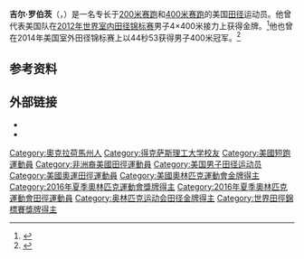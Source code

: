 '''吉尔·罗伯茨'''（{{lang-en|Gil Roberts}}，{{bd|1989年|3月15日||}}）是一名专长于[[200米赛跑|200米赛跑]]和[[400米赛跑|400米赛跑]]的美国[[田径|田径]]运动员。他曾代表美国队在[[2012年世界室内田径锦标赛|2012年世界室内田径锦标赛]]男子4×400米接力上获得金牌。<ref>{{cite web|url=http://lubbockonline.com/sports-red-raiders-track/2012-03-11/tech-star-anchors-winning-relay-world-championships|title=Tech star anchors winning relay at World Championships|date=2012-03-11|work=lubbockonline|accessdate=2012-03-14|archiveurl=https://web.archive.org/web/20140316200246/http://lubbockonline.com/sports-red-raiders-track/2012-03-11/tech-star-anchors-winning-relay-world-championships|archivedate=2014-03-16|dead-url=no}}</ref>他也曾在2014年美国室外田径锦标赛上以44秒53获得男子400米冠军。<ref>{{Cite web |url=http://www.texastech.com/sports/c-track/spec-rel/062814aaa.html |title=Archived copy |access-date=2014-06-29 |archive-url=https://web.archive.org/web/20140912172119/http://www.texastech.com/sports/c-track/spec-rel/062814aaa.html |archive-date=2014-09-12 |dead-url=yes }}</ref>

==参考资料==
{{reflist}}

==外部链接==
*{{IAAF|221172}}
*{{IOC profile|gil-roberts}}

{{奥林匹克运动会田径比赛男子4×400米接力冠军}}
{{Authority control}}

{{DEFAULTSORT:Roberts, Gil}}
[[Category:奧克拉荷馬州人|Category:奧克拉荷馬州人]]
[[Category:得克萨斯理工大学校友|Category:得克萨斯理工大学校友]]
[[Category:美國短跑運動員|Category:美國短跑運動員]]
[[Category:非洲裔美國田徑運動員|Category:非洲裔美國田徑運動員]]
[[Category:美国男子田径运动员|Category:美国男子田径运动员]]
[[Category:美國奧運田徑運動員|Category:美國奧運田徑運動員]]
[[Category:美國奧林匹克運動會金牌得主|Category:美國奧林匹克運動會金牌得主]]
[[Category:2016年夏季奧林匹克運動會獎牌得主|Category:2016年夏季奧林匹克運動會獎牌得主]]
[[Category:2016年夏季奧林匹克運動會田徑運動員|Category:2016年夏季奧林匹克運動會田徑運動員]]
[[Category:奥林匹克运动会田径金牌得主|Category:奥林匹克运动会田径金牌得主]]
[[Category:世界田徑錦標賽獎牌得主|Category:世界田徑錦標賽獎牌得主]]

{{美国体育人物小作品}}